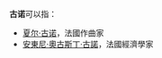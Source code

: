 '''古诺'''可以指：
* [[夏尔·古诺|夏尔·古诺]]，法國作曲家
* [[安東尼·奧古斯丁·古諾|安東尼·奧古斯丁·古諾]]，法國經濟學家
{{disambig|Cat=二字人名消歧义|G}}